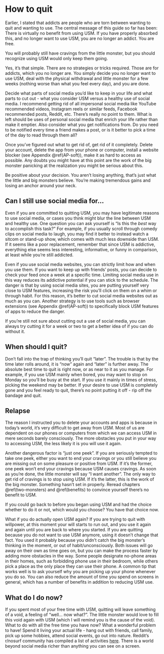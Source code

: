 # How to quit
Earlier, I stated that addicts are people who are torn between wanting to quit and wanting to use. The central message of this guide so far has been: There is virtually no benefit from using USM. If you have properly absorbed this, and no longer want to use USM, you are no longer an addict. You are free.

::: {.rmdnote}
You will probably still have cravings from the little monster, but you should recognize using USM would only keep them going.
:::

Yes, it's that simple. There are no strategies or tricks required. Those are for addicts, which you no longer are. You simply decide you no longer want to use USM, deal with the physical withdrawal and little monster for a few weeks (nothing worse than what you feel every day), and you are done. 

Decide what parts of social media you'd like to keep in your life and what parts to cut out - what you consider USM versus a healthy use of social media. I recommend getting rid of all impersonal social media like YouTube recommended videos, Instagram reels or similar feeds, Facebook recommended posts, Reddit, etc. There's really no point to them. What is left should be uses of personal social media that enrich your life rather than make it emptier. Also consider what you get notifications from. Do you need to be notified every time a friend makes a post, or is it better to pick a time of the day to read through them all?

Once you've figured out what to get rid of, get rid of it completely. Delete your account, delete the app from your phone or computer, install a website blocker (see Appendix \@ref(AP-soft)), make it as hard to access as possible. Any doubts you might have at this point are the work of the big monster panicking at the realization you might be serious about this. 

Be positive about your decision. You aren't losing anything, that's just what the little and big monsters believe. You're making tremendous gains and losing an anchor around your neck.

## Can I still use social media for...
Even if you are committed to quitting USM, you may have legitimate reasons to use social media, or cases you think might blur the line between USM and healthy use. One question you can ask yourself is "Is this the *best* way to accomplish this task?" For example, if you usually scroll through comedy clips on social media to laugh, you may find it better to instead watch a sitcom or stand-up show, which comes with much less downside than USM. If it seems like a poor replacement, remember that since USM is addictive, everything else seems less interesting, informative, or funny in comparison, at least while you're still addicted. 

Even if you use social media websites, you can strictly limit how and when you use them. If you want to keep up with friends' posts, you can decide to check your feed once a week at a specific time. Limiting social media use in this way reduces its addictive potential if you can stick to the schedule. The danger is that by using social media sites, you are putting yourself very close to USM features, increasing the risk you'll click on them on a whim or through habit. For this reason, it's better to cut social media websites out as much as you can. Another strategy is to use tools such as browser extensions (see Appendix \@ref(AP-soft)) to specifically block USM features of apps to reduce the danger.

If you're still not sure about cutting out a use of social media, you can always try cutting it for a week or two to get a better idea of if you can do without it. 

## When should I quit?
Don't fall into the trap of thinking you'll quit "later". The trouble is that by the time later rolls around, it is "now" again and "later" is further away. The absolute best time to quit is right now, or as near to it as you manage. For example, if you use USM mainly when bored, you may want to stop on Monday so you'll be busy at the start. If you use it mainly in times of stress, picking the weekend may be better. If your desire to use USM is completely gone and you feel ready to quit, there's no point putting it off - rip off the bandage and quit.

## Relapse
The reason I instructed you to delete your accounts and apps is because in today's world, it's very difficult to get away from USM. Most of us are dependent on our phones or computers from which we can access USM in mere seconds barely consciously. The more obstacles you put in your way to accessing USM, the less likely it is you will use it again.

Another dangerous factor is "just one peek". If you are seriously tempted to take one peek, either you want to end your cravings or you still believe you are missing out on some pleasure or positive from USM. If it's the former, one peek won't end your cravings because USM causes cravings. As soon as you're done, the little monster will say "I want another". The only way to get rid of cravings is to stop using USM. If it's the latter, this is the work of the big monster. Something hasn't set in properly. Reread chapters \@ref(two-monsters) and \@ref(benefits) to convince yourself there's no benefit to USM.

::: {.rmdnote}
If you could go back to before you began using USM and had the choice whether to do it or not, which would you choose? You have that choice now.
:::

What if you do actually open USM again? If you are trying to quit with willpower, at this moment your will starts to run out, and you use it again and again until you are back to where you started. If you are quitting because you do not want to use USM anymore, using it doesn't change that fact. You used it probably because you didn't catch the big monster's thinking in the moment, or out of habit/unconsciously. Both issues will go away on their own as time goes on, but you can make the process faster by adding more obstacles in the way. Some people designate no-phone areas in their homes, such as forbidding phone use in their bedroom, while others pick a place as the only place they can use their phone. A common tip that works well is to ask yourself why you are picking up your phone whenever you do so. You can also reduce the amount of time you spend on screens in general, which has a number of benefits in addition to reducing USM use.

## What do I do now?
If you spent most of your free time with USM, quitting will leave something of a void, a feeling of "well... now what?". The little monster would love to fill this void again with USM (which I will remind you is the cause of the void). What to do with all the free time you have now? What a wonderful problem to have! Spend it living your actual life - hang out with friends, call family, pick up some hobbies, attend social events, go out into nature. Reddit's r/nosurf community has compiled a list of activities [here](https://www.reddit.com/r/nosurf/wiki/activities/). There is a world beyond social media richer than anything you can see on a screen. 
